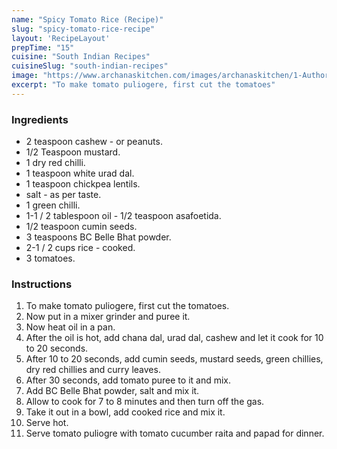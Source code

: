 ---
name: "Spicy Tomato Rice (Recipe)"
slug: "spicy-tomato-rice-recipe"
layout: 'RecipeLayout'
prepTime: "15"
cuisine: "South Indian Recipes"
cuisineSlug: "south-indian-recipes"
image: "https://www.archanaskitchen.com/images/archanaskitchen/1-Author/b.yojana-gmail.com/Spicy_Thakkali_Rice_Tomato_Pulihora-1_edited.jpg"
excerpt: "To make tomato puliogere, first cut the tomatoes"
---

### Ingredients

-  2 teaspoon cashew - or peanuts.
-  1/2 Teaspoon mustard.
-  1 dry red chilli.
-  1 teaspoon white urad dal.
-  1 teaspoon chickpea lentils.
-  salt - as per taste.
-  1 green chilli.
-  1-1 / 2 tablespoon oil - 1/2 teaspoon asafoetida.
-  1/2 teaspoon cumin seeds.
-  3 teaspoons BC Belle Bhat powder.
- 2-1 / 2 cups rice - cooked.
-  3 tomatoes.

### Instructions

1. To make tomato puliogere, first cut the tomatoes.
1. Now put in a mixer grinder and puree it.
1. Now heat oil in a pan.
1. After the oil is hot, add chana dal, urad dal, cashew and let it cook for 10 to 20 seconds.
1. After 10 to 20 seconds, add cumin seeds, mustard seeds, green chillies, dry red chillies and curry leaves.
1. After 30 seconds, add tomato puree to it and mix.
1. Add BC Belle Bhat powder, salt and mix it.
1. Allow to cook for 7 to 8 minutes and then turn off the gas.
1. Take it out in a bowl, add cooked rice and mix it.
1. Serve hot.
1. Serve tomato puliogre with tomato cucumber raita and papad for dinner.
